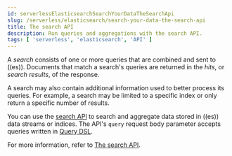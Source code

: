 ```yaml
---
id: serverlessElasticsearchSearchYourDataTheSearchApi
slug: /serverless/elasticsearch/search-your-data-the-search-api
title: The search API
description: Run queries and aggregations with the search API.
tags: [ 'serverless', 'elasticsearch', 'API' ]
---
```


<DocBadge template="technical preview" />

A _search_ consists of one or more queries that are combined and sent to ((es)).
Documents that match a search's queries are returned in the _hits_, or
_search results_, of the response.

A search may also contain additional information used to better process its
queries. For example, a search may be limited to a specific index or only return
a specific number of results.

You can use the [search API](/api-reference/search/search-2) to search and
aggregate data stored in ((es)) data streams or indices.
The API's `query` request body parameter accepts queries written in
[Query DSL](((ref))/query-dsl.html).

For more information, refer to [The search API](((ref))/search-your-data.html).